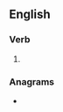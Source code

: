 ==English==

===Verb===
{{head|en|verb form}}

# {{present participle of|parole|lang=en|nocat=1}}

===Anagrams===
* {{anagrams|en|a=agilnopr|rip along}}